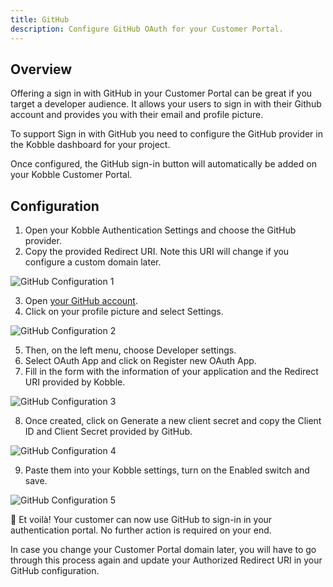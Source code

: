 ```yaml
---
title: GitHub
description: Configure GitHub OAuth for your Customer Portal.
---
```



## Overview

Offering a sign in with GitHub in your Customer Portal can be great if you target a developer audience. It allows your users to sign in with their Github account and provides you with their email and profile picture.

To support Sign in with GitHub you need to configure the GitHub provider in the Kobble dashboard for your project.

Once configured, the GitHub sign-in button will automatically be added on your Kobble Customer Portal.

## Configuration

1. Open your Kobble Authentication Settings and choose the GitHub provider.
2. Copy the provided Redirect URI. Note this URI will change if you configure a custom domain later.

![GitHub Configuration 1](/images/settings/auth/github-configuration-1.png)

3. Open [your GitHub account](https://github.com).
4. Click on your profile picture and select Settings.

![GitHub Configuration 2](/images/settings/auth/github-configuration-2.png)

5. Then, on the left menu, choose Developer settings.
6. Select OAuth App and click on Register new OAuth App.
7. Fill in the form with the information of your application and the Redirect URI provided by Kobble.

![GitHub Configuration 3](/images/settings/auth/github-configuration-3.png)

8. Once created, click on Generate a new client secret and copy the Client ID and Client Secret provided by GitHub.

![GitHub Configuration 4](/images/settings/auth/github-configuration-4.png)

9. Paste them into your Kobble settings, turn on the Enabled switch and save.

![GitHub Configuration 5](/images/settings/auth/github-configuration-5.png)

🎉 Et voilà! Your customer can now use GitHub to sign-in in your authentication portal. No further action is required on your end.

<Warning>In case you change your Customer Portal domain later, you will have to go through this process again and update your Authorized Redirect URI in your GitHub configuration.</Warning>

